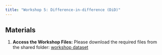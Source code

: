 ```yaml
---
title: "Workshop 5: Difference-in-difference (DiD)"
---
```


::: callout-note
## Materials

1.  **Access the Workshop Files:** Please download the required files from the shared folder: [workshop dataset](https://drive.google.com/drive/folders/1rS74ffa3l-iJR6a11RtDYJaEKQia9AMr?usp=sharing)
:::


